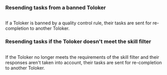 ### Resending tasks from a banned Toloker

<Image withBackground imageId="1cb0eac2cf3903c289702647a86c057f" alt="" />

If a Toloker is banned by a quality control rule, their tasks are sent for re-completion to another Toloker.

### Resending tasks if the Toloker doesn't meet the skill filter

<Image withBackground imageId="1677773302488" alt="" />

If the Toloker no longer meets the requirements of the skill filter and their responses aren't taken into account, their tasks are sent for re-completion to another Toloker.
